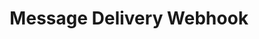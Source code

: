 ---
title: "Message Delivery Webhook"
sidebarTitle: "Delivered"
openapi: "webhooks.yaml webhook message.delivered"
---